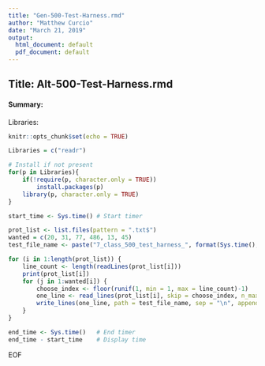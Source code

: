 ```yaml
---
title: "Gen-500-Test-Harness.rmd"
author: "Matthew Curcio"
date: "March 21, 2019"
output:
  html_document: default
  pdf_document: default
---
```


## Title: Alt-500-Test-Harness.rmd

#### Summary: 

Libraries:
```r
knitr::opts_chunk$set(echo = TRUE)

Libraries = c("readr")

# Install if not present
for(p in Libraries){
    if(!require(p, character.only = TRUE))
        install.packages(p)
    library(p, character.only = TRUE)
}
```

```r
start_time <- Sys.time() # Start timer

prot_list <- list.files(pattern = ".txt$")
wanted = c(20, 31, 77, 486, 13, 45)
test_file_name <- paste("7_class_500_test_harness_", format(Sys.time(), "%Y-%m-%d_%I-%M-%S-%p"), ".lst", sep = "")

for (i in 1:length(prot_list)) {
    line_count <- length(readLines(prot_list[i]))
    print(prot_list[i])
    for (j in 1:wanted[i]) {
        choose_index <- floor(runif(1, min = 1, max = line_count)-1)
        one_line <- read_lines(prot_list[i], skip = choose_index, n_max = 1)
        write_lines(one_line, path = test_file_name, sep = "\n", append = TRUE)
    }
}

end_time <- Sys.time()   # End timer
end_time - start_time    # Display time
```

EOF
